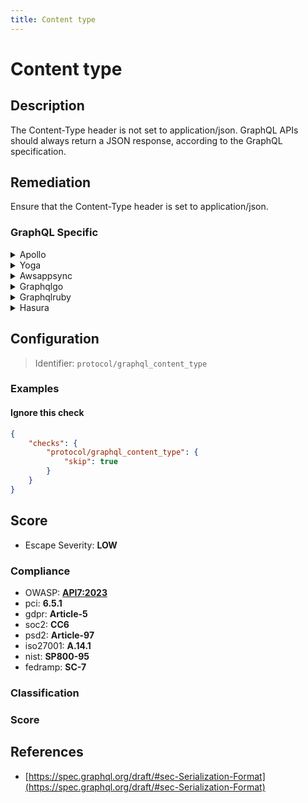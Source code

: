 ```yaml
---
title: Content type
---
```


# Content type

## Description

The Content-Type header is not set to application/json.
GraphQL APIs should always return a JSON response, according to the GraphQL specification.


## Remediation

Ensure that the Content-Type header is set to application/json.



### GraphQL Specific

<details>
    <summary>Apollo</summary>

To address vulnerabilities within the Apollo framework engine, ensure that all dependencies are kept up-to-date with the latest security patches. Regularly review and follow the security guidelines provided by the Apollo documentation. Implement proper error handling to prevent information leakage and consider using security linters and tools to automatically detect potential security issues in your codebase.

</details>

<details>
    <summary>Yoga</summary>

To address vulnerabilities within the Yoga framework engine, ensure that all user inputs are properly sanitized and validated. Implement strict type checking and input validation routines to prevent injection attacks. Regularly update the framework to the latest version to incorporate security patches and improvements. Additionally, consider using security middleware that can provide an extra layer of protection against common web vulnerabilities.

</details>

<details>
    <summary>Awsappsync</summary>

To mitigate potential security risks in AWS AppSync, ensure that all GraphQL resolvers are properly configured to prevent injection attacks. Use VTL (Velocity Template Language) to sanitize and validate all input data. Implement fine-grained access control with AWS IAM and utilize AWS AppSync's built-in authorization mechanisms, such as API keys, IAM roles, or Cognito user pools, to control access to your GraphQL API. Regularly review and update your security policies to adhere to best practices.

</details>

<details>
    <summary>Graphqlgo</summary>

To mitigate potential security risks in a GraphQL Go framework engine, it is recommended to validate and sanitize all user inputs to prevent injection attacks. Implement proper error handling to avoid exposing sensitive information in error messages. Regularly update dependencies to patch known vulnerabilities. Additionally, consider using query complexity analysis to prevent denial-of-service attacks caused by overly complex queries.

</details>

<details>
    <summary>Graphqlruby</summary>

Ensure that the GraphQL Ruby framework engine is properly configured to validate and sanitize input to prevent injection attacks. Use GraphQL's built-in mechanisms to define and enforce the shape and content of queries and mutations. Avoid arbitrary code execution by using parameterized fields and resolvers, and never directly interpolate user input into query strings. Regularly update the GraphQL Ruby gem to incorporate security patches and improvements.

</details>

<details>
    <summary>Hasura</summary>

To mitigate potential security risks in the Hasura framework engine, ensure that all GraphQL queries are validated against a strict schema and use prepared statements or parameterized queries to prevent SQL injection attacks. Regularly update the Hasura engine to the latest version to incorporate security patches and improvements. Additionally, implement role-based access control and use environment variables for sensitive information instead of hardcoding them into the application.

</details>

## Configuration

> Identifier: `protocol/graphql_content_type`



### Examples



#### Ignore this check

```json
{
    "checks": {
        "protocol/graphql_content_type": {
            "skip": true
        }
    }
}
```




## Score

- Escape Severity: **<span className="low-severity">LOW</span>**

### Compliance

- OWASP: **[API7:2023](https://github.com/OWASP/API-Security/blob/master/editions/2023/en/0xa7-server-side-request-forgery.md)**
- pci: **6.5.1**
- gdpr: **Article-5**
- soc2: **CC6**
- psd2: **Article-97**
- iso27001: **A.14.1**
- nist: **SP800-95**
- fedramp: **SC-7**

### Classification






### Score




## References

- [https://spec.graphql.org/draft/#sec-Serialization-Format](https://spec.graphql.org/draft/#sec-Serialization-Format)
  